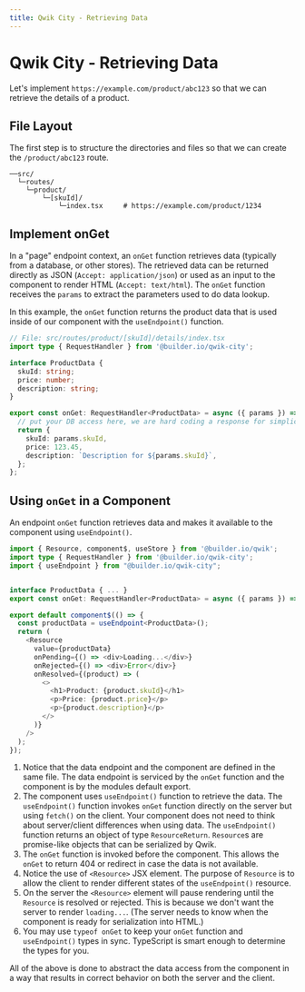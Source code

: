 ```yaml
---
title: Qwik City - Retrieving Data
---
```


# Qwik City - Retrieving Data

Let's implement `https://example.com/product/abc123` so that we can retrieve the details of a product.

## File Layout

The first step is to structure the directories and files so that we can create the `/product/abc123` route.

```
──src/
  └─routes/
    └─product/
        └─[skuId]/
            └─index.tsx     # https://example.com/product/1234
```

## Implement onGet

In a "page" endpoint context, an `onGet` function retrieves data (typically from a database, or other stores). The retrieved data can be returned directly as JSON (`Accept: application/json`) or used as an input to the component to render HTML (`Accept: text/html`). The `onGet` function receives the `params` to extract the parameters used to do data lookup.

In this example, the `onGet` function returns the product data that is used inside of our component with the `useEndpoint()` function.

```typescript
// File: src/routes/product/[skuId]/details/index.tsx
import type { RequestHandler } from '@builder.io/qwik-city';

interface ProductData {
  skuId: string;
  price: number;
  description: string;
}

export const onGet: RequestHandler<ProductData> = async ({ params }) => {
  // put your DB access here, we are hard coding a response for simplicity.
  return {
    skuId: params.skuId,
    price: 123.45,
    description: `Description for ${params.skuId}`,
  };
};
```

## Using `onGet` in a Component

An endpoint `onGet` function retrieves data and makes it available to the component using `useEndpoint()`.

```typescript
import { Resource, component$, useStore } from '@builder.io/qwik';
import type { RequestHandler } from '@builder.io/qwik-city';
import { useEndpoint } from "@builder.io/qwik-city";


interface ProductData { ... }
export const onGet: RequestHandler<ProductData> = async ({ params }) => { ... };

export default component$(() => {
  const productData = useEndpoint<ProductData>();
  return (
    <Resource
      value={productData}
      onPending={() => <div>Loading...</div>}
      onRejected={() => <div>Error</div>}
      onResolved={(product) => (
        <>
          <h1>Product: {product.skuId}</h1>
          <p>Price: {product.price}</p>
          <p>{product.description}</p>
        </>
      )}
    />
  );
});
```

1. Notice that the data endpoint and the component are defined in the same file. The data endpoint is serviced by the `onGet` function and the component is by the modules default export.
2. The component uses `useEndpoint()` function to retrieve the data. The `useEndpoint()` function invokes `onGet` function directly on the server but using `fetch()` on the client. Your component does not need to think about server/client differences when using data. The `useEndpoint()` function returns an object of type `ResourceReturn`. `Resource`s are promise-like objects that can be serialized by Qwik.
3. The `onGet` function is invoked before the component. This allows the `onGet` to return 404 or redirect in case the data is not available.
4. Notice the use of `<Resource>` JSX element. The purpose of `Resource` is to allow the client to render different states of the `useEndpoint()` resource.
5. On the server the `<Resource>` element will pause rendering until the `Resource` is resolved or rejected. This is because we don't want the server to render `loading...`. (The server needs to know when the component is ready for serialization into HTML.)
6. You may use `typeof onGet` to keep your `onGet` function and `useEndpoint()` types in sync. TypeScript is smart enough to determine the types for you.

All of the above is done to abstract the data access from the component in a way that results in correct behavior on both the server and the client.
